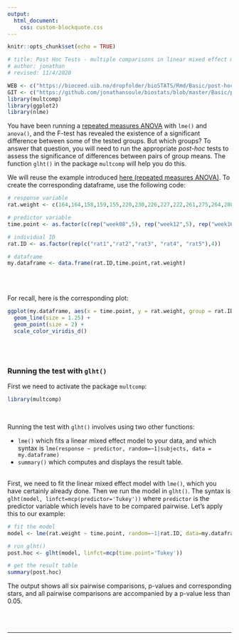 ```yaml
---
output:
  html_document:
    css: custom-blockquote.css
--- 
```


```r
knitr::opts_chunk$set(echo = TRUE)

# title: Post Hoc Tests - multiple comparisons in linear mixed effect models with glht()
# author: jonathan
# revised: 11/4/2020 

WEB <- c("https://bioceed.uib.no/dropfolder/bioSTATS/Rmd/Basic/post-hoc tests/post-hoc-tests-lme.html")
GIT <- c("https://github.com/jonathansoule/biostats/blob/master/Basic/post-hoc tests/post-hoc-tests-lme.Rmd")
library(multcomp)
library(ggplot2)
library(nlme)
```

You have been running a [repeated measures ANOVA](https://biostats.w.uib.no/repeated-measures-anova/){target="_blank"} with `lme()` and `anova()`, and the F-test has revealed the existence of a significant difference between some of the tested groups. But which groups? To answer that question, you will need to run the appropriate *post-hoc* tests to assess the significance of differences between pairs of group means. The function `glht()` in the package `multcomp` will help you do this.

We will reuse the example introduced [here (repeated measures ANOVA)](https://biostats.w.uib.no/repeated-measures-anova/){target="_blank"}.
To create the corresponding dataframe, use the following code:
```r
# response variable
rat.weight <- c(164,164,158,159,155,220,230,226,227,222,261,275,264,280,272,306,326,320,330,312)

# predictor variable
time.point <- as.factor(c(rep("week08",5), rep("week12",5), rep("week16",5), rep("week20",5)))

# individual ID
rat.ID <- as.factor(rep(c("rat1","rat2","rat3", "rat4", "rat5"),4))

# dataframe
my.dataframe <- data.frame(rat.ID,time.point,rat.weight)
```
<br/><br/>

For recall, here is the corresponding plot:
```r
ggplot(my.dataframe, aes(x = time.point, y = rat.weight, group = rat.ID, color = rat.ID)) +
  geom_line(size = 1.25) +
  geom_point(size = 2) +
  scale_color_viridis_d()
```
<br/><br/>

### Running the test with `glht()`

First we need to activate the package `multcomp`:
```r
library(multcomp)
```
<br/>

Running the test with `glht()` involves using two other functions:

+ `lme()` which fits a linear mixed effect model to your data, and which syntax is `lme(response ~ predictor, random=~1|subjects, data = my.dataframe)`
+ `summary()` which computes and displays the result table.

<br/>
First, we need to fit the linear mixed effect model with `lme()`, which you have certainly already done. Then we run the model in `glht()`. The syntax is `glht(model, linfct=mcp(predictor='Tukey'))` where `predictor` is the predictor variable which levels have to be compared pairwise.
Let's apply this to our example:
```r
# fit the model
model <- lme(rat.weight ~ time.point, random=~1|rat.ID, data=my.dataframe)

# run glht()
post.hoc <- glht(model, linfct=mcp(time.point='Tukey'))

# get the result table
summary(post.hoc)
```
The output shows all six pairwise comparisons, p-values and corresponding stars, and all pairwise comparisons are accompanied by a p-value less than 0.05. 

<br/><br/>

***
<!-- UNCOMMENT TO ACTIVATE
Get the Rmarkdown file corresponding to this page on [GitHub](`r GIT`){target="_blank"}.
-->

